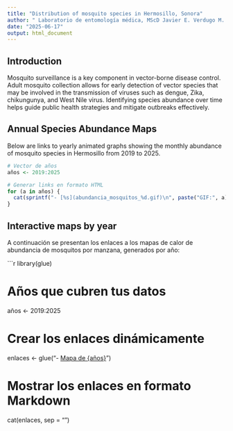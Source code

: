 ```yaml
---
title: "Distribution of mosquito species in Hermosillo, Sonora"
author: " Laboratorio de entomología médica, MScD Javier E. Verdugo M. "
date: "2025-06-17"
output: html_document
---
```


## Introduction

Mosquito surveillance is a key component in vector-borne disease control. Adult mosquito collection allows for early detection of vector species that may be involved in the transmission of viruses such as dengue, Zika, chikungunya, and West Nile virus. Identifying species abundance over time helps guide public health strategies and mitigate outbreaks effectively.

## Annual Species Abundance Maps

Below are links to yearly animated graphs showing the monthly abundance of mosquito species in Hermosillo from 2019 to 2025.

```r
# Vector de años
años <- 2019:2025

# Generar links en formato HTML
for (a in años) {
  cat(sprintf("- [%s](abundancia_mosquitos_%d.gif)\n", paste("GIF:", a), a))
}
```

## Interactive maps by year

A continuación se presentan los enlaces a los mapas de calor de abundancia de mosquitos por manzana, generados por año:

```r
library(glue)

# Años que cubren tus datos
años <- 2019:2025

# Crear los enlaces dinámicamente
enlaces <- glue("- [Mapa de {años}](mapa_calor_manzanas_{años}.html)")

# Mostrar los enlaces en formato Markdown
cat(enlaces, sep = "\n")
